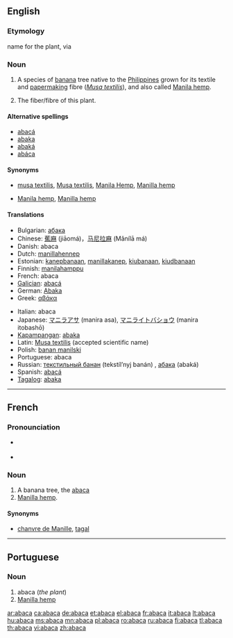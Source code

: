 {{wikisource1911Enc|Abaca}}
==English==

===Etymology===
{{etyl|tl|en}} name for the plant, via {{etyl|es|en}} {{term|abacá}}

===Noun===
{{en-noun|s|-}}

# A species of [[banana]] tree native to the [[Philippines]] grown for its textile and [[papermaking]] fibre (''[[Musa textilis]]''), and also called [[Manila hemp]].
# {{uncountable}} The fiber/fibre of this plant.

====Alternative spellings====
*[[abacá]]
*[[abaka]]
*[[abaká]]
*[[abáca]]

====Synonyms====
* {{sense|plant}} [[musa textilis]], [[Musa textilis]], [[Manila Hemp]], [[Manilla hemp]]
* {{sense|fibre}} [[Manila hemp]], [[Manilla hemp]]

====Translations====
{{trans-top|plant}}
*Bulgarian: [[абака]] {{f}}
*Chinese: [[蕉麻]] (jiāomá)，[[马尼拉麻]] (Mǎnílā má)
*Danish: abaca
*Dutch: [[manillahennep]] {{m}}
*Estonian: [[kanepbanaan]], [[manillakanep]], [[kiubanaan]], [[kiudbanaan]]
*Finnish: [[manilahamppu]]
*French: abaca {{m}}
*[[Galician]]: [[abacá]]
*German: [[Abaka]]
*Greek: [[αβάκα]] {{f}}
{{trans-mid}}
*Italian: abaca {{f}}
*Japanese: [[マニラアサ]] (manira asa), [[マニライトバショウ]] (manira itobashō)
*[[Kapampangan]]: [[abaka]]
*Latin: [[Musa textilis]] (accepted scientific name)
*Polish: [[banan manilski]] {{m}}
*Portuguese: abaca {{m}}
*Russian: [[текстильный банан]] (tekstíl’nyj banán) {{m}}, [[абака]] (abaká) {{f}}
*Spanish: [[abacá]] {{m}}
*[[Tagalog]]: [[abaka]]
{{trans-bottom}}

{{trans-see|fiber/fibre|Manila hemp}}

----

==French==
===Pronounciation===
*{{IPA|/a.ba.ka/}} {{SAMPA|/a.ba.ka/}}
*{{a|QC|lang=fr}} {{IPA|/a.bɑ.kɑ/}} {{SAMPA|/a.bA.kA/}}

===Noun===
{{fr-noun|m}}

# A banana tree, the [[#English|abaca]]
# [[Manilla hemp]].

====Synonyms====
*{{sense|Manilla hemp}} [[chanvre de Manille]], [[tagal]]

----

==Portuguese==

===Noun===
{{infl|pt|noun}}

# abaca (''the plant'')
# [[Manilla hemp]]

[[ar:abaca]]
[[ca:abaca]]
[[de:abaca]]
[[et:abaca]]
[[el:abaca]]
[[fr:abaca]]
[[it:abaca]]
[[lt:abaca]]
[[hu:abaca]]
[[ms:abaca]]
[[mn:abaca]]
[[pl:abaca]]
[[ro:abaca]]
[[ru:abaca]]
[[fi:abaca]]
[[tl:abaca]]
[[th:abaca]]
[[vi:abaca]]
[[zh:abaca]]